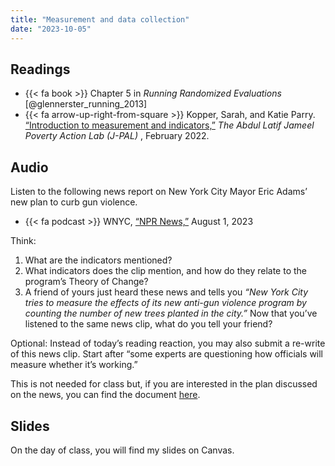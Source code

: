 ```yaml
---
title: "Measurement and data collection"
date: "2023-10-05"
---
```


## Readings

- {{< fa book >}} Chapter 5 in *Running Randomized Evaluations* [@glennerster_running_2013]
- {{< fa arrow-up-right-from-square >}} Kopper, Sarah, and Katie Parry. ["Introduction to measurement and indicators,"](https://www.povertyactionlab.org/resource/introduction-measurement-and-indicators) *The Abdul Latif Jameel Poverty Action Lab (J-PAL) *, February 2022.

## Audio

Listen to the following news report on New York City Mayor Eric Adams' new plan to curb gun violence. 

- {{< fa podcast >}} WNYC, ["NPR News,"](https://canvas.eee.uci.edu/files/23578134/) August 1, 2023

Think: 

1. What are the indicators mentioned? 
2. What indicators does the clip mention, and how do they relate to the program's Theory of Change? 
3. A friend of yours just heard these news and tells you *"New York City tries to measure the effects of its new anti-gun violence program by counting the number of new trees planted in the city."* Now that you've listened to the same news clip, what do you tell your friend? 

Optional: Instead of today's reading reaction, you may also submit a re-write of this news clip. Start after "some experts are questioning how officials will measure whether it's working." 

This is not needed for class but, if you are interested in the plan discussed on the news, you can find the document [here](https://www.nyc.gov/assets/home/downloads/pdf/press-releases/2023/Blueprint-Community-Safety.pdf). 

## Slides

On the day of class, you will find my slides on Canvas. 

